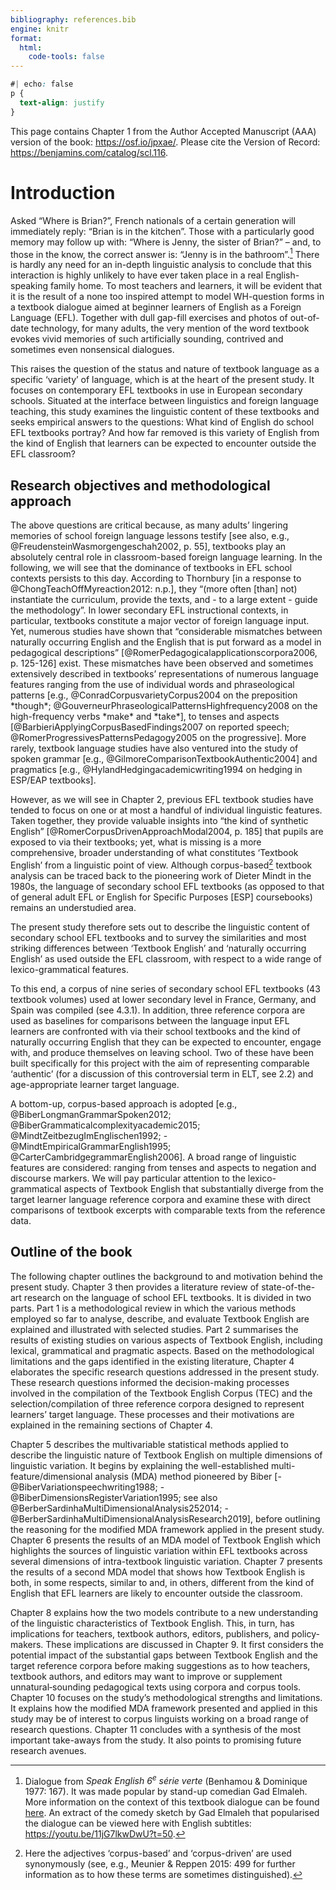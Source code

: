 ```yaml
---
bibliography: references.bib
engine: knitr
format:
  html:
    code-tools: false
---
```


```css
#| echo: false
p {
  text-align: justify
}
```

::: callout-note
This page contains Chapter 1 from the Author Accepted Manuscript (AAA) version of the book: <https://osf.io/jpxae/>. Please cite the Version of Record: <https://benjamins.com/catalog/scl.116>.
:::

# Introduction

Asked “Where is Brian?”, French nationals of a certain generation will immediately reply: “Brian is in the kitchen”. Those with a particularly good memory may follow up with: “Where is Jenny, the sister of Brian?” – and, to those in the know, the correct answer is: “Jenny is in the bathroom”.[^intro-1] There is hardly any need for an in-depth linguistic analysis to conclude that this interaction is highly unlikely to have ever taken place in a real English-speaking family home. To most teachers and learners, it will be evident that it is the result of a none too inspired attempt to model WH-question forms in a textbook dialogue aimed at beginner learners of English as a Foreign Language (EFL). Together with dull gap-fill exercises and photos of out-of-date technology, for many adults, the very mention of the word textbook evokes vivid memories of such artificially sounding, contrived and sometimes even nonsensical dialogues.

[^intro-1]: Dialogue from *Speak English 6^e^ série verte* (Benhamou & Dominique 1977: 167). It was made popular by stand-up comedian Gad Elmaleh. More information on the context of this textbook dialogue can be found [here](https://fr.wikipedia.org/wiki/Where_is_Brian%3F). An extract of the comedy sketch by Gad Elmaleh that popularised the dialogue can be viewed here with English subtitles: <https://youtu.be/11jG7lkwDwU?t=50>.

This raises the question of the status and nature of textbook language as a specific ‘variety’ of language, which is at the heart of the present study. It focuses on contemporary EFL textbooks in use in European secondary schools. Situated at the interface between linguistics and foreign language teaching, this study examines the linguistic content of these textbooks and seeks empirical answers to the questions: What kind of English do school EFL textbooks portray? And how far removed is this variety of English from the kind of English that learners can be expected to encounter outside the EFL classroom?

## Research objectives and methodological approach

The above questions are critical because, as many adults’ lingering memories of school foreign language lessons testify [see also, e.g., @FreudensteinWasmorgengeschah2002, p. 55], textbooks play an absolutely central role in classroom-based foreign language learning. In the following, we will see that the dominance of textbooks in EFL school contexts persists to this day. According to Thornbury [in a response to @ChongTeachOffMyreaction2012: n.p.], they “(more often \[than\] not) instantiate the curriculum, provide the texts, and - to a large extent - guide the methodology”. In lower secondary EFL instructional contexts, in particular, textbooks constitute a major vector of foreign language input. Yet, numerous studies have shown that “considerable mismatches between naturally occurring English and the English that is put forward as a model in pedagogical descriptions” [@RomerPedagogicalapplicationscorpora2006, p. 125-126] exist. These mismatches have been observed and sometimes extensively described in textbooks’ representations of numerous language features ranging from the use of individual words and phraseological patterns [e.g., @ConradCorpusvarietyCorpus2004 on the preposition *though*; @GouverneurPhraseologicalPatternsHighfrequency2008 on the high-frequency verbs *make* and *take*], to tenses and aspects [@BarbieriApplyingCorpusBasedFindings2007 on reported speech; @RomerProgressivesPatternsPedagogy2005 on the progressive]. More rarely, textbook language studies have also ventured into the study of spoken grammar [e.g., @GilmoreComparisonTextbookAuthentic2004] and pragmatics [e.g., @HylandHedgingacademicwriting1994 on hedging in ESP/EAP textbooks].

However, as we will see in Chapter 2, previous EFL textbook studies have tended to focus on one or at most a handful of individual linguistic features. Taken together, they provide valuable insights into “the kind of synthetic English” [@RomerCorpusDrivenApproachModal2004, p. 185] that pupils are exposed to via their textbooks; yet, what is missing is a more comprehensive, broader understanding of what constitutes ‘Textbook English’ from a linguistic point of view. Although corpus-based[^intro-2] textbook analysis can be traced back to the pioneering work of Dieter Mindt in the 1980s, the language of secondary school EFL textbooks (as opposed to that of general adult EFL or English for Specific Purposes \[ESP\] coursebooks) remains an understudied area.

[^intro-2]: Here the adjectives ‘corpus-based’ and ‘corpus-driven’ are used synonymously (see, e.g., Meunier & Reppen 2015: 499 for further information as to how these terms are sometimes distinguished).

The present study therefore sets out to describe the linguistic content of secondary school EFL textbooks and to survey the similarities and most striking differences between ‘Textbook English’ and ‘naturally occurring English’ as used outside the EFL classroom, with respect to a wide range of lexico-grammatical features.

To this end, a corpus of nine series of secondary school EFL textbooks (43 textbook volumes) used at lower secondary level in France, Germany, and Spain was compiled (see 4.3.1). In addition, three reference corpora are used as baselines for comparisons between the language input EFL learners are confronted with via their school textbooks and the kind of naturally occurring English that they can be expected to encounter, engage with, and produce themselves on leaving school. Two of these have been built specifically for this project with the aim of representing comparable ‘authentic’ (for a discussion of this controversial term in ELT, see 2.2) and age-appropriate learner target language.

A bottom-up, corpus-based approach is adopted [e.g., @BiberLongmanGrammarSpoken2012; @BiberGrammaticalcomplexityacademic2015; @MindtZeitbezugImEnglischen1992; -@MindtEmpiricalGrammarEnglish1995; @CarterCambridgegrammarEnglish2006]. A broad range of linguistic features are considered: ranging from tenses and aspects to negation and discourse markers. We will pay particular attention to the lexico-grammatical aspects of Textbook English that substantially diverge from the target learner language reference corpora and examine these with direct comparisons of textbook excerpts with comparable texts from the reference data.

## Outline of the book

The following chapter outlines the background to and motivation behind the present study. Chapter 3 then provides a literature review of state-of-the-art research on the language of school EFL textbooks. It is divided in two parts. Part 1 is a methodological review in which the various methods employed so far to analyse, describe, and evaluate Textbook English are explained and illustrated with selected studies. Part 2 summarises the results of existing studies on various aspects of Textbook English, including lexical, grammatical and pragmatic aspects. Based on the methodological limitations and the gaps identified in the existing literature, Chapter 4 elaborates the specific research questions addressed in the present study. These research questions informed the decision-making processes involved in the compilation of the Textbook English Corpus (TEC) and the selection/compilation of three reference corpora designed to represent learners’ target language. These processes and their motivations are explained in the remaining sections of Chapter 4.

Chapter 5 describes the multivariable statistical methods applied to describe the linguistic nature of Textbook English on multiple dimensions of linguistic variation. It begins by explaining the well-established multi-feature/dimensional analysis (MDA) method pioneered by Biber [-@BiberVariationspeechwriting1988; -@BiberDimensionsRegisterVariation1995; see also @BerberSardinhaMultiDimensionalAnalysis252014; -@BerberSardinhaMultiDimensionalAnalysisResearch2019], before outlining the reasoning for the modified MDA framework applied in the present study. Chapter 6 presents the results of an MDA model of Textbook English which highlights the sources of linguistic variation within EFL textbooks across several dimensions of intra-textbook linguistic variation. Chapter 7 presents the results of a second MDA model that shows how Textbook English is both, in some respects, similar to and, in others, different from the kind of English that EFL learners are likely to encounter outside the classroom.

Chapter 8 explains how the two models contribute to a new understanding of the linguistic characteristics of Textbook English. This, in turn, has implications for teachers, textbook authors, editors, publishers, and policy-makers. These implications are discussed in Chapter 9. It first considers the potential impact of the substantial gaps between Textbook English and the target reference corpora before making suggestions as to how teachers, textbook authors, and editors may want to improve or supplement unnatural‑sounding pedagogical texts using corpora and corpus tools. Chapter 10 focuses on the study’s methodological strengths and limitations. It explains how the modified MDA framework presented and applied in this study may be of interest to corpus linguists working on a broad range of research questions. Chapter 11 concludes with a synthesis of the most important take-aways from the study. It also points to promising future research avenues.
